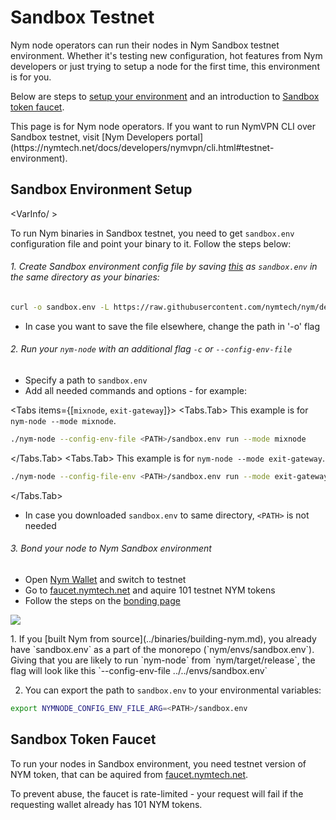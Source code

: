 
# Sandbox Testnet

Nym node operators can run their nodes in Nym Sandbox testnet environment. Whether it's testing new configuration, hot features from Nym developers or just trying to setup a node for the first time, this environment is for you.

Below are steps to [setup your environment](#sandbox-environment-setup) and an introduction to [Sandbox token faucet](#sandbox-token-faucet).

<Callout type="info" emoji="ℹ️">
This page is for Nym node operators. If you want to run NymVPN CLI over Sandbox testnet, visit [Nym Developers portal](https://nymtech.net/docs/developers/nymvpn/cli.html#testnet-environment).
</Callout>

## Sandbox Environment Setup

<VarInfo/ >

To run Nym binaries in Sandbox testnet, you need to get `sandbox.env` configuration file and point your binary to it. Follow the steps below:

<Steps>

###### 1. Create Sandbox environment config file by saving [this](https://raw.githubusercontent.com/nymtech/nym/develop/envs/sandbox.env) as `sandbox.env` in the same directory as your binaries:
```sh
curl -o sandbox.env -L https://raw.githubusercontent.com/nymtech/nym/develop/envs/sandbox.env
```
- In case you want to save the file elsewhere, change the path in '-o' flag

###### 2. Run your `nym-node` with an additional flag `-c` or `--config-env-file`
- Specify a path to `sandbox.env` 
- Add all needed commands and options - for example:

<Tabs items={[<code>mixnode</code>, <code>exit-gateway</code>]}>
  <Tabs.Tab>
  This example is for `nym-node --mode mixnode`.
  ```sh
  ./nym-node --config-env-file <PATH>/sandbox.env run --mode mixnode
  ```  
  </Tabs.Tab>
  <Tabs.Tab>
  This example is for `nym-node --mode exit-gateway`.
  ```sh
  ./nym-node --config-file-env <PATH>/sandbox.env run --mode exit-gateway --id <ID> --public-ips "$(curl -4 https://ifconfig.me)" --hostname "<HOSTNAME>" --http-bind-address 0.0.0.0:8080 --mixnet-bind-address 0.0.0.0:1789 true --location <CLOCATION>
  ```
  </Tabs.Tab>
</Tabs>
- In case you downloaded `sandbox.env` to same directory, `<PATH>` is not needed

###### 3. Bond your node to Nym Sandbox environment
- Open [Nym Wallet](https://nymtech.net/download/wallet) and switch to testnet
- Go to [faucet.nymtech.net](https://faucet.nymtech.net) and aquire 101 testnet NYM tokens
- Follow the steps on the [bonding page](nodes/bonding.mdx)

![](../../images/operators/sandbox.png)

</Steps>

<Callout>
1. If you [built Nym from source](../binaries/building-nym.md), you already have `sandbox.env` as a part of the monorepo (`nym/envs/sandbox.env`). Giving that you are likely to run `nym-node` from `nym/target/release`, the flag will look like this `--config-env-file ../../envs/sandbox.env`

2. You can export the path to `sandbox.env` to your environmental variables:
```sh
export NYMNODE_CONFIG_ENV_FILE_ARG=<PATH>/sandbox.env
```
</Callout>

## Sandbox Token Faucet

To run your nodes in Sandbox environment, you need testnet version of NYM token, that can be aquired from [faucet.nymtech.net](https://faucet.nymtech.net).

To prevent abuse, the faucet is rate-limited - your request will fail if the requesting wallet already has 101 NYM tokens.
